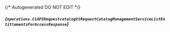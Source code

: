 {/* Autogenerated DO NOT EDIT  */}

##### *{`operations.C1APIRequestcatalogV1RequestCatalogManagementServiceListEntitlementsForAccessResponse`}*

<Collapsible defaultOpen openLabel={Labels.showProperties} closeLabel={Labels.hideProperties}>
  <C1APIRequestcatalogV1RequestCatalogManagementServiceListEntitlementsForAccessResponse />
</Collapsible>



